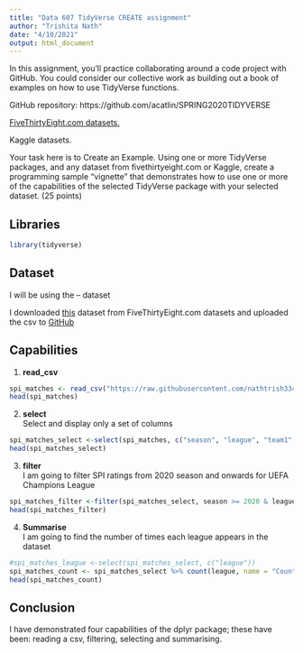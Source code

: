 ```yaml
---
title: "Data 607 TidyVerse CREATE assignment"
author: "Trishita Nath"
date: "4/10/2021"
output: html_document
---
```


In this assignment, you’ll practice collaborating around a code project with GitHub.  You could consider our collective work as building out a book of examples on how to use TidyVerse functions.

GitHub repository:  https://github.com/acatlin/SPRING2020TIDYVERSE

[FiveThirtyEight.com datasets.](https://data.fivethirtyeight.com/)

Kaggle datasets. 

Your task here is to Create an Example.  Using one or more TidyVerse packages, and any dataset from fivethirtyeight.com or Kaggle, create a programming sample “vignette” that demonstrates how to use one or more of the capabilities of the selected TidyVerse package with your selected dataset. (25 points)

## Libraries

```r
library(tidyverse)
```

## Dataset

I will be using the -- dataset

I downloaded [this](https://projects.fivethirtyeight.com/soccer-api/club/spi_matches.csv) dataset from FiveThirtyEight.com datasets and uploaded the csv to [GitHub](https://raw.githubusercontent.com/nathtrish334/Data-607/main/spi_matches.csv)

## Capabilities

1. **read_csv**

```r
spi_matches <- read_csv("https://raw.githubusercontent.com/nathtrish334/Data-607/main/spi_matches.csv")
head(spi_matches)
```

2. **select**  
Select and display only a set of columns
```r
spi_matches_select <-select(spi_matches, c("season", "league", "team1", "team2", "prob1", "prob2", "probtie", "score1", "score2"))
head(spi_matches_select)
```

3. **filter**  
I am going to filter SPI ratings from 2020 season and onwards for UEFA Champions League
```r
spi_matches_filter <-filter(spi_matches_select, season >= 2020 & league == "UEFA Champions League")
head(spi_matches_filter)
```
4. **Summarise**  
I am going to find the number of times each league appears in the dataset
```r
#spi_matches_league <-select(spi_matches_select, c("league"))
spi_matches_count <- spi_matches_select %>% count(league, name = "Count", sort = TRUE)
head(spi_matches_count)
```

## Conclusion

I have demonstrated four capabilities of the dplyr package; these have been: reading a csv, filtering, selecting and summarising.
